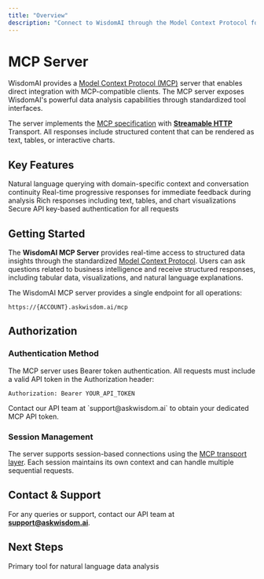 ```yaml
---
title: "Overview"
description: "Connect to WisdomAI through the Model Context Protocol for seamless AI-powered data analysis"
---
```


# MCP Server

WisdomAI provides a [Model Context Protocol (MCP)](https://modelcontextprotocol.io) server that enables direct integration with MCP-compatible clients. The MCP server exposes WisdomAI's powerful data analysis capabilities through standardized tool interfaces.

The server implements the [MCP specification](https://modelcontextprotocol.io/specification) with [**Streamable HTTP**](https://modelcontextprotocol.io/docs/concepts/transports#streamable-http) Transport. All responses include structured content that can be rendered as text, tables, or interactive charts.

## Key Features

<CardGroup cols={2}>
  <Card title="Chat Tool" icon="message">
    Natural language querying with domain-specific context and conversation continuity
  </Card>
  <Card title="Streaming Support" icon="stream">
    Real-time progressive responses for immediate feedback during analysis
  </Card>
  <Card title="Structured Content" icon="table">
    Rich responses including text, tables, and chart visualizations
  </Card>
  <Card title="Bearer Authentication" icon="shield-check">
    Secure API key-based authentication for all requests
  </Card>
</CardGroup>

## Getting Started

The **WisdomAI MCP Server** provides real-time access to structured data insights through the standardized [Model Context Protocol](https://modelcontextprotocol.io). Users can ask questions related to business intelligence and receive structured responses, including tabular data, visualizations, and natural language explanations.

The WisdomAI MCP server provides a single endpoint for all operations:

```
https://{ACCOUNT}.askwisdom.ai/mcp
```

## Authorization

### Authentication Method

The MCP server uses Bearer token authentication. All requests must include a valid API token in the Authorization header:

```
Authorization: Bearer YOUR_API_TOKEN
```

<Note>
Contact our API team at `support@askwisdom.ai` to obtain your dedicated MCP API token.
</Note>

### Session Management

The server supports session-based connections using the [MCP transport layer](https://modelcontextprotocol.io/specification/basic/transports). Each session maintains its own context and can handle multiple sequential requests.

## Contact & Support

For any queries or support, contact our API team at [**support@askwisdom.ai**](mailto:support@askwisdom.ai).

## Next Steps

<CardGroup cols={2}>
  <Card title="Chat Tool" href="/integrations/mcp-server/tools/chat" icon="message">
    Primary tool for natural language data analysis
  </Card>
</CardGroup>
